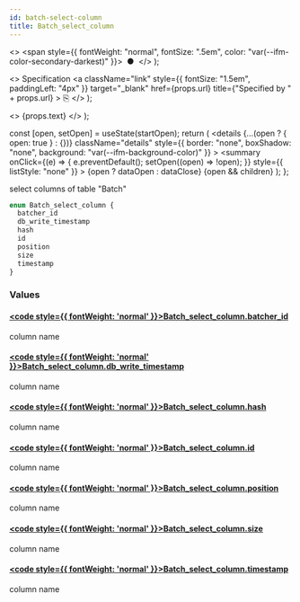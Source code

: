 ```yaml
---
id: batch-select-column
title: Batch_select_column
---
```


<head>
  <meta content="noindex" name="robots" />
  <meta charset="utf-8" />
</head>

  <>
    <span style={{ fontWeight: "normal", fontSize: ".5em", color: "var(--ifm-color-secondary-darkest)" }}>
      &nbsp;●&nbsp;
    </span>
  </>
);

  <>
    Specification
    <a
      className="link"
      style={{ fontSize: "1.5em", paddingLeft: "4px" }}
      target="_blank"
      href={props.url}
      title={"Specified by " + props.url}
    >
      ⎘
    </a>
  </>
);

  <>
    <span className={props.class}>{props.text}</span>
  </>
);


  const [open, setOpen] = useState(startOpen);
  return (
    <details
      {...(open ? { open: true } : {})}
      className="details"
      style={{ border: "none", boxShadow: "none", background: "var(--ifm-background-color)" }}
    >
      <summary
        onClick={(e) => {
          e.preventDefault();
          setOpen((open) => !open);
        }}
        style={{ listStyle: "none" }}
      >
        {open ? dataOpen : dataClose}
      </summary>
      {open && children}
    </details>
  );
};

select columns of table "Batch"

```graphql
enum Batch_select_column {
  batcher_id
  db_write_timestamp
  hash
  id
  position
  size
  timestamp
}
```

### Values

#### [<code style={{ fontWeight: 'normal' }}>Batch_select_column.<b>batcher_id</b></code>](#)

column name

#### [<code style={{ fontWeight: 'normal' }}>Batch_select_column.<b>db_write_timestamp</b></code>](#)

column name

#### [<code style={{ fontWeight: 'normal' }}>Batch_select_column.<b>hash</b></code>](#)

column name

#### [<code style={{ fontWeight: 'normal' }}>Batch_select_column.<b>id</b></code>](#)

column name

#### [<code style={{ fontWeight: 'normal' }}>Batch_select_column.<b>position</b></code>](#)

column name

#### [<code style={{ fontWeight: 'normal' }}>Batch_select_column.<b>size</b></code>](#)

column name

#### [<code style={{ fontWeight: 'normal' }}>Batch_select_column.<b>timestamp</b></code>](#)

column name
